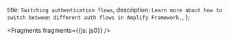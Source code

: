   title: `Switching authentication flows`,
  description: `Learn more about how to switch between different auth flows in Amplify Framework.`,
};


<Fragments fragments={{js: js0}} />